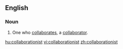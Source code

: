 ==English==

===Noun===
{{en-noun}}

# One who [[collaborate]]s, a [[collaborator]].

[[hu:collaborationist]]
[[vi:collaborationist]]
[[zh:collaborationist]]
